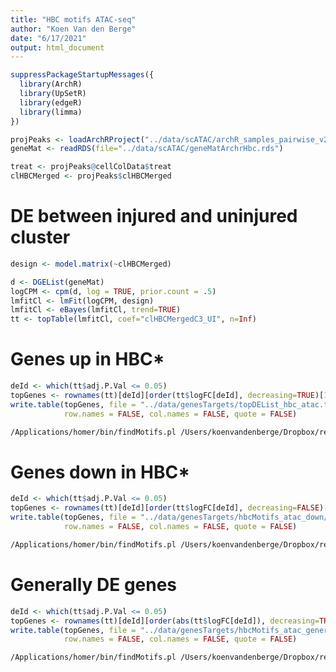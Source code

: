 ```yaml
---
title: "HBC motifs ATAC-seq"
author: "Koen Van den Berge"
date: "6/17/2021"
output: html_document
---
```



```r
suppressPackageStartupMessages({
  library(ArchR)
  library(UpSetR)
  library(edgeR)
  library(limma)
})

projPeaks <- loadArchRProject("../data/scATAC/archR_samples_pairwise_v2")
geneMat <- readRDS(file="../data/scATAC/geneMatArchrHbc.rds")

treat <- projPeaks@cellColData$treat
clHBCMerged <- projPeaks$clHBCMerged
```

# DE between injured and uninjured cluster

```r
design <- model.matrix(~clHBCMerged)

d <- DGEList(geneMat)
logCPM <- cpm(d, log = TRUE, prior.count = .5)
lmfitCl <- lmFit(logCPM, design)
lmfitCl <- eBayes(lmfitCl, trend=TRUE)
tt <- topTable(lmfitCl, coef="clHBCMergedC3_UI", n=Inf)
```

# Genes up in HBC*

```r
deId <- which(tt$adj.P.Val <= 0.05)
topGenes <- rownames(tt)[deId][order(tt$logFC[deId], decreasing=TRUE)[1:1000]]
write.table(topGenes, file = "../data/genesTargets/topDEList_hbc_atac.txt", 
            row.names = FALSE, col.names = FALSE, quote = FALSE)
```

```bash
/Applications/homer/bin/findMotifs.pl /Users/koenvandenberge/Dropbox/research/brainStat/hbcRegenGithub/data/genesTargets/hbcMotifs_atac/topDEList_hbc_atac.txt mouse /Users/koenvandenberge/Dropbox/research/brainStat/hbcRegenGithub/data/genesTargets/hbcMotifs_atac/
```

# Genes down in HBC*

```r
deId <- which(tt$adj.P.Val <= 0.05)
topGenes <- rownames(tt)[deId][order(tt$logFC[deId], decreasing=FALSE)[1:1000]]
write.table(topGenes, file = "../data/genesTargets/hbcMotifs_atac_down/topDEList_hbc_atac_down.txt", 
            row.names = FALSE, col.names = FALSE, quote = FALSE)
```

```bash
/Applications/homer/bin/findMotifs.pl /Users/koenvandenberge/Dropbox/research/brainStat/hbcRegenGithub/data/genesTargets/hbcMotifs_atac_down/topDEList_hbc_atac_down.txt mouse /Users/koenvandenberge/Dropbox/research/brainStat/hbcRegenGithub/data/genesTargets/hbcMotifs_atac_down/
```

# Generally DE genes

```r
deId <- which(tt$adj.P.Val <= 0.05)
topGenes <- rownames(tt)[deId][order(abs(tt$logFC[deId]), decreasing=TRUE)[1:1000]]
write.table(topGenes, file = "../data/genesTargets/hbcMotifs_atac_general/topDEList_hbc_atac_general.txt", 
            row.names = FALSE, col.names = FALSE, quote = FALSE)
```

```bash
/Applications/homer/bin/findMotifs.pl /Users/koenvandenberge/Dropbox/research/brainStat/hbcRegenGithub/data/genesTargets/hbcMotifs_atac_general/topDEList_hbc_atac_general.txt mouse /Users/koenvandenberge/Dropbox/research/brainStat/hbcRegenGithub/data/genesTargets/hbcMotifs_atac_general/
```
